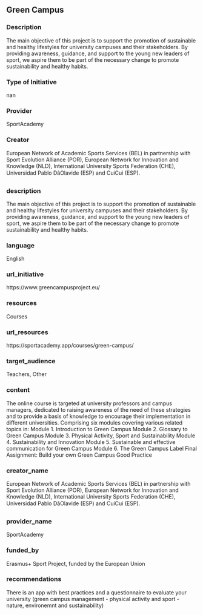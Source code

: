 ## Green Campus
### Description

The main objective of this project is to support the promotion of sustainable and healthy lifestyles for university campuses and their stakeholders.
By providing awareness, guidance, and support to the young new leaders of sport, we aspire them to be part of the necessary change to promote sustainability and healthy habits.

### Type of Initiative

nan

### Provider

SportAcademy

### Creator

European Network of Academic Sports Services (BEL) in
partnership with Sport Evolution Alliance (POR), European Network for Innovation and Knowledge (NLD),
International University Sports Federation (CHE),
Universidad Pablo DâOlavide (ESP) and CuiCui (ESP).

### description

The main objective of this project is to support the promotion of sustainable and healthy lifestyles for university campuses and their stakeholders.
By providing awareness, guidance, and support to the young new leaders of sport, we aspire them to be part of the necessary change to promote sustainability and healthy habits.

### language

English

### url_initiative

https://www.greencampusproject.eu/

### resources

Courses

### url_resources

https://sportacademy.app/courses/green-campus/

### target_audience

Teachers, Other

### content

The online course is targeted at university professors and campus managers, dedicated to raising awareness of the need of these strategies and to provide a basis of knowledge to encourage their implementation in different universities. Comprising six modules covering various related topics in:
Module 1. Introduction to Green Campus
Module 2. Glossary to Green Campus
Module 3. Physical Activity, Sport and Sustainability
Module 4. Sustainability and Innovation
Module 5. Sustainable and effective communication for Green Campus
Module 6. The Green Campus Label
Final Assignment: Build your own Green Campus Good Practice

### creator_name

European Network of Academic Sports Services (BEL) in
partnership with Sport Evolution Alliance (POR), European Network for Innovation and Knowledge (NLD),
International University Sports Federation (CHE),
Universidad Pablo DâOlavide (ESP) and CuiCui (ESP).

### provider_name

SportAcademy

### funded_by

Erasmus+ Sport Project, funded
by the European Union

### recommendations

There is an app with best practices and a questionnaire to evaluate your university (green campus management - physical activity and sport - nature, environemnt and sustainability)


